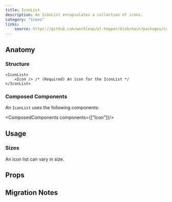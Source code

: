 ```yaml
---
title: IconList
description: An IconList encapsulates a collection of icons.
category: "icons"
links:
    source: https://github.com/workleap/wl-hopper/blob/main/packages/components/src/icon-list/src/IconList.tsx
---
```


<Example src="icon-list/docs/preview" isOpen />

## Anatomy

### Structure

```tsx
<IconList>
    <Icon /> /* (Required) An icon for the IconList */
</IconList>
```

### Composed Components

An `IconList` uses the following components:

<ComposedComponents components={["Icon"]}/>

## Usage

### Sizes

An icon list can vary in size.

<Example src="icon-list/docs/size" />

## Props

<PropTable component="IconList" />

## Migration Notes

<MigrateGuide src="icon-list/docs/migration-notes" />

